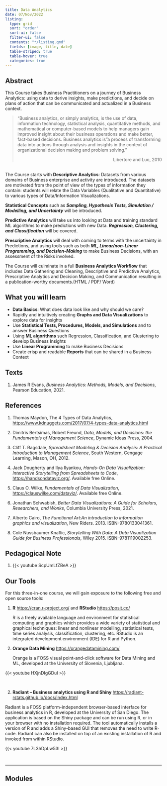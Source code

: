 ```yaml
---
title: Data Analytics
date: 07/Nov/2022
listing: 
  type: grid
  sort: "order"
  sort-ui: false
  filter-ui: false
  contents: "*/listing.qmd"
  fields: [image, title, date]
  table-striped: true
  table-hover: true
  categories: true
---
```


## Abstract

This Course takes Business Practitioners on a journey of Business
Analytics: using data to derive insights, make predictions, and decide
on plans of action that can be communicated and actualized in a Business
context.

> "Business analytics, or simply analytics, is the use of data,
> information technology, statistical analysis, quantitative methods,
> and mathematical or computer-based models to help managers gain
> improved insight about their business operations and make better,
> fact-based decisions. Business analytics is"a process of transforming
> data into actions through analysis and insights in the context of
> organizational decision making and problem solving."
>
> ::: {style="text-align: right"}
> Libertore and Luo, 2010
> :::

<br> The Course starts with **Descriptive Analytics**: Datasets from
various domains of Business enterprise and activity are introduced. The
datasets are motivated from the point of view of the types of
information they contain: students will relate the Data Variables
(Qualitative and Quantitative) to various types of Data/Information
Visualizations.

**Statistical Concepts** such as ***Sampling, Hypothesis Tests,
Simulation / Modelling, and Uncertainty*** will be introduced.

**Predictive Analytics** will take us into looking at Data and training
standard ML algorithms to make predictions with new Data. ***Regression,
Clustering, and Classification*** will be covered.

**Prescriptive Analytics** will deal with coming to terms with the
uncertainty in Predictions, and using tools such as both ***ML,
Linear/non-Linear Programming, and Decision-Making*** to make Business
Decisions, with an assessment of the Risks involved.

The Course will culminate in a full **Business Analytics Workflow** that
includes Data Gathering and Cleaning, Descriptive and Predictive
Analytics, Prescriptive Analytics and Decision Making, and Communication
resulting in a publication-worthy documents.(HTML / PDF/ Word)

## What you will learn

-   **Data Basics**: What does data look like and why should we care?
-   Rapidly and intuitively creating **Graphs and Data Visualizations**
    to explore data for insights
-   Use **Statistical Tests, Procedures, Models, and Simulations** and
    to answer Business Questions
-   Using **ML algorithms** such Regression, Classification, and
    Clustering to develop Business Insights
-   Use **Linear Programming** to make Business Decisions
-   Create crisp and readable **Reports** that can be shared in a
    Business Context

## Texts

1.  James R Evans, *Business Analytics: Methods, Models, and Decisions*,
    Pearson Education, 2021.

## References

1.  Thomas Maydon, The 4 Types of Data Analytics,
    <https://www.kdnuggets.com/2017/07/4-types-data-analytics.html>

2.  Dimitris Bertsimas, Robert Freund, *Data, Models, and Decisions: the
    Fundamentals of Management Science*, Dynamic Ideas Press, 2004.

3.  Cliff T. Ragsdale, *Spreadsheet Modeling & Decision Analysis: A
    Practical Introduction to Management Science*, South Western,
    Cengage Learning, Mason, OH, 2012.

4.  Jack Dougherty and Ilya Ilyankou, *Hands-On Data Visualization:
    Interactive Storytelling from Spreadsheets to Code*,
    <https://handsondataviz.org/>. Available free Online.

5.  Claus O. Wilke, *Fundamentals of Data Visualization*,
    <https://clauswilke.com/dataviz/>. Available free Online.

6.  Jonathan Schwabish, *Better Data Visualizations: A Guide for
    Scholars, Researchers, and Wonks*, Columbia University Press, 2021.

7.  Alberto Cairo, *The Functional Art:An introduction to information
    graphics and visualization*, New Riders. 2013. ISBN-9780133041361.

8.  Cole Nussbaumer Knaflic, *Storytelling With Data: A Data
    Visualization Guide for Business Professionals*, Wiley 2015.
    ISBN-9781119002253.
    
## Pedagogical Note
1. {{< youtube ScpUmLfZBeA >}}

## Our Tools

For this three-in-one course, we will gain exposure to the following
free and open source tools:

1.  **R** <https://cran.r-project.org/> and **RStudio**
    <https://posit.co/>

    R is a freely available language and environment for statistical
    computing and graphics which provides a wide variety of statistical
    and graphical techniques: linear and nonlinear modelling,
    statistical tests, time series analysis, classification, clustering,
    etc. RStudio is an integrated development environment (IDE) for R
    and Python.

2.  **Orange Data Mining** <https://orangedatamining.com/>

    Orange is a FOSS visual point-and-click software for Data Mining and
    ML, developed at the University of Slovenia, Ljubljana.

{{< youtube HXjnDIgGDuI >}}

<br>

2.  **Radiant -- Business analytics using R and Shiny**
    <https://radiant-rstats.github.io/docs/index.html>

Radiant is a FOSS platform-independent browser-based interface for
business analytics in R, developed at the University of San Diego. The
application is based on the Shiny package and can be run using R, or in
your browser with no installation required. The tool automatically
installs a version of R and adds a Shiny-based GUI that removes the need
to write R-code. Radiant can also be installed on top of an existing
installation of R and invoked from within RStudio.

{{< youtube 7L3hDpLw53I >}}

<br>

------------------------------------------------------------------------

## Modules
